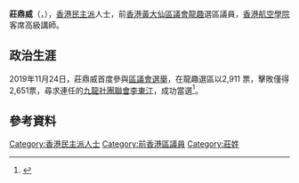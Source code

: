 {{BLPsources|time=2020-07-22T13:23:56+00:00}}
{{Infobox Officeholder
| name             = 莊鼎威
| native_name      = Don Chong Ting-wai
| honorific-suffix = 
| image            =
| office           = [[黃大仙區議會|黃大仙區議會]]議員
| term_start       = 2020年1月1日
| term_end         = 2021年7月10日
| predecessor      = [[李東江|李東江]]
| successor        = (懸空)
| constituency     = [[龍趣|龍趣]]
| sex              = 男
| party            = {{NONP}}
| nationality      = {{CHN-HKG}}
| date of birth    = {{birth year and age|1972}}
| place of birth   = {{HKG-1959}}
| profession       = 
| website = {{Facebook|don.chongtw}}
| educate =
| residence        = 
}}
'''莊鼎威'''（{{lang-en|Don Chong Ting-wai}}，{{bd|1972年}}），[[香港|香港]][[民主派_(香港)|民主派]]人士，前[[香港|香港]][[黃大仙區議會|黃大仙區議會]][[龍趣|龍趣]]選區議員，[[香港航空學院|香港航空學院]]客席高級講師。

==政治生涯==
2019年11月24日，莊鼎威首度參與[[2019年區議會選舉|區議會選舉]]，在龍趣選區以2,911 票，擊敗僅得2,651票，尋求連任的[[九龍社團聯會|九龍社團聯會]][[李東江|李東江]]，成功當選<ref>{{Cite web |url=https://www.elections.gov.hk/dc2019/chi/results_wong_tai_sin.html |title=2019年香港區議會選舉網頁選舉結果(黃大仙) |accessdate=2020-07-20 |archive-date=2019-11-28 |archive-url=https://web.archive.org/web/20191128101348/https://www.elections.gov.hk/dc2019/chi/results_wong_tai_sin.html |dead-url=yes }}</ref>。

== 參考資料 ==
<references />

[[Category:香港民主派人士|Category:香港民主派人士]]
[[Category:前香港區議員|Category:前香港區議員]]
[[Category:莊姓|Category:莊姓]]